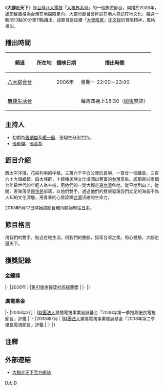 {{Infobox television
| 名稱 = 大腳走天下
| 圖片 = 
| 圖說 = 
| 分類 = [[綜藝節目|綜藝]]、[[探險|探險]]
| 主持 = [[張勛傑|張勛傑]]、[[楊一展|楊一展]]、張翊生分別主持<hr>[[張勛傑|張勛傑]]、[[張善為|張善為]]
| 演出 = 
| 國家 = {{Flagicon|Taiwan}} [[台灣|台灣]]
| 語言 = [[國語|國語]]
| 字幕 = [[中文|中文]]
| 製片人 = 
| 每集長 = 60分鐘（含廣告）
| 播出國家 = {{Flagicon|Taiwan}} [[台灣|台灣]]
| 頻道 = [[八大綜合台|八大綜合台]]
| 開始 = 2006年
| 結束 = 2011年
| 官方網站 = https://www.gtv.com.tw/Program/P2005110701/People.html
}}

《'''大腳走天下'''》是[[台灣|台灣]][[八大電視|八大電視]]「[[大視界系列|大視界系列]]」的一個旅遊節目，開播於2006年，該節目風格為台灣在地探險走向，大部分節目會拜訪在地人尋訪在地文化，每週一晚間10點00分至11點播出。該節目是延續「[[大冒險家|大冒險家]]」[[沈文程|沈文程]]的冒險精神，風格相似。

== 播出時間 ==
{| class="wikitable"
|- 
!頻道||所在地||播映日期||播出時間
|- 
|[[八大綜合台|八大綜合台]]||{{TWN}}||2006年||星期一 22:00－23:00
|-
|[[無綫生活台|無綫生活台]]||{{HKG}}||||每週四睌上18:30（[[現代標準漢語|國]][[粵語|粵]]雙語）
|}

==主持人==
*初期為[[張勛傑|張勛傑]]及[[楊一展|楊一展]]、張翊生分別主持。
*[[張勛傑|張勛傑]]、[[張善為|張善為]]

==節目介紹==
西太平洋濱，花綵列嶼的中樞，三萬六千平方公里的島嶼，一百廿一個離島，三百六十九個鄉鎮，四大族群，十餘種民族文化浸潤出豐富的[[台灣|台灣]]意象。該節目以兩個七年級世代的年輕人為主持，用他們的一雙大腳走遍[[台灣|台灣]]各地，從平地到山上，從閩、客聚落至[[原住民|原住民]]部落，以他們雙手，透過他們的雙眼發現我們立足的海島不為人知的文化深層，用青春的心情詮釋[[台灣|台灣]]活絡的生命力。

2010年5月17日開始該節目觸角開始轉往[[日本|日本]]。

==節目格言==
用我們的雙手，貼近在地生活。用我們的雙腳，探索台灣之美。用心體驗，大腳走遍天下。

==獲獎記錄==
===金鐘獎===
{{awards table}}
|-
|2006年
|
|[[第41屆金鐘獎|第41屆金鐘獎]][[社區綜藝獎|社區綜藝獎]]
|{{won}}
|-
|}

===廣電基金===
{{awards table}}
|-
|2006年3月
|
|[[財團法人|財團法人]]廣播電視事業發展基金「2006年第一季推薦優良電視節目」評鑑
|{{won}}
|-
|2008年7月
|
|[[財團法人|財團法人]]廣播電視事業發展基金「2008年第二季優良電視節目」評鑑
|{{won}}
|-
|}

==注釋==
{{reflist}}

==外部連結==
*[https://www.gtv.com.tw/Program/P2005110701/People.html 大腳走天下官方網站] {{Wayback|url=https://www.gtv.com.tw/Program/P2005110701/People.html |date=20210413194250 }}

{{電視節目的變遷
|電視台= {{flagicon|Taiwan}}[[八大綜合台|八大綜合台]]
|播放檔次= 週一22:00-23:00
|節目名稱= 大腳走天下<br />（2006年- 2011年）
|上一節目= 
|下一節目= 
}}

[[Category:旅遊節目|D大]]
[[Category:八大電視節目|D]]